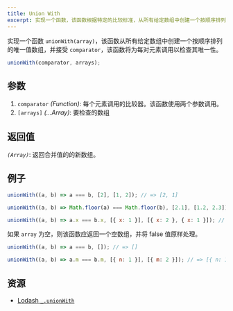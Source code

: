 ```yaml
---
title: Union With
excerpt: 实现一个函数，该函数根据特定的比较标准，从所有给定数组中创建一个按顺序排列的唯一值数组。
---
```


实现一个函数 `unionWith(array)`，该函数从所有给定数组中创建一个按顺序排列的唯一值数组，并接受 `comparator`，该函数将为每对元素调用以检查其唯一性。

```js
unionWith(comparator, arrays);
```

## 参数

1. `comparator` *(Function)*: 每个元素调用的比较器。该函数使用两个参数调用。
2. `[arrays]` *(...Array)*: 要检查的数组

## 返回值

*`(Array)`*: 返回合并值的的新数组。

## 例子

```js
unionWith((a, b) => a === b, [2], [1, 2]); // => [2, 1]

unionWith((a, b) => Math.floor(a) === Math.floor(b), [2.1], [1.2, 2.3]); // => [2.1, 1.2]

unionWith((a, b) => a.x === b.x, [{ x: 1 }], [{ x: 2 }, { x: 1 }]); // => [{ 'x': 1 }, { 'x': 2 }]
```

如果 `array` 为空，则该函数应返回一个空数组，并将 false 值原样处理。

```js
unionWith((a, b) => a === b, []); // => []

unionWith((a, b) => a.m === b.m, [{ n: 1 }], [{ m: 2 }]); // => [{ n: 1 }, { m: 2 }]
```

## 资源

* [Lodash `_.unionWith`](https://lodash.com/docs/#unionWith)
